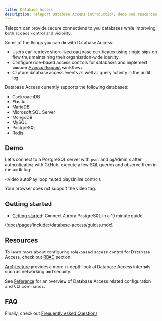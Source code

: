 ```yaml
---
title: Database Access
description: Teleport Database Access introduction, demo and resources.
---
```


Teleport can provide secure connections to you databases while improving both access
control and visibility.

Some of the things you can do with Database Access:

- Users can retrieve short-lived database certificates using single sign-on
  flow thus maintaining their organization-wide identity.
- Configure role-based access controls for databases and implement custom
  [Access Request](../access-controls/access-requests.mdx) workflows.
- Capture database access events as well as query activity in the audit log.

Database Access currently supports the following databases:

- CockroachDB
- Elastic
- MariaDB
- Microsoft SQL Server
- MongoDB
- MySQL
- PostgreSQL
- Redis

## Demo

Let's connect to a PostgreSQL server with `psql` and pgAdmin 4 after authenticating
with GitHub, execute a few SQL queries and observe them in the audit log:

<video
  autoPlay
  loop
  muted
  playsInline
  controls
>
  <source
    src="../../img/database-access/dbaccessdemo.mp4"
    type="video/mp4"
  />

  <source
    src="../../img/database-access/dbaccessdemo.webm"
    type="video/webm"
  />

  Your browser does not support the video tag.
</video>

## Getting started

- [Getting started](./getting-started.mdx): Connect Aurora PostgreSQL in a 10 minute guide.

(!docs/pages/includes/database-access/guides.mdx!)

## Resources

To learn more about configuring role-based access control for Database Access,
check out [RBAC](./rbac.mdx) section.

[Architecture](./architecture.mdx) provides a more in-depth
look at Database Access internals such as networking and security.

See [Reference](./reference.mdx) for an overview of
Database Access related configuration and CLI commands.

## FAQ

Finally, check out [Frequently Asked Questions](./faq.mdx).
